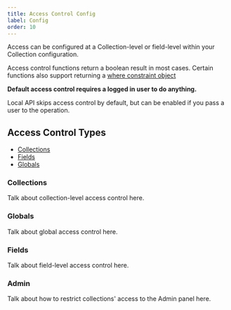 ```yaml
---
title: Access Control Config
label: Config
order: 10
---
```


Access can be configured at a Collection-level or field-level within your Collection configuration.

Access control functions return a boolean result in most cases. Certain functions also support returning a [where constraint object](/docs/queries/overview)

**Default access control requires a logged in user to do anything.**

Local API skips access control by default, but can be enabled if you pass a user to the operation.

## Access Control Types

- [Collections](/docs/access-control/collections)
- [Fields](/docs/access-control/fields)
- [Globals](/docs/access-control/globals)

### Collections

Talk about collection-level access control here.


### Globals

Talk about global access control here.

### Fields

Talk about field-level access control here.

### Admin

Talk about how to restrict collections' access to the Admin panel here.
